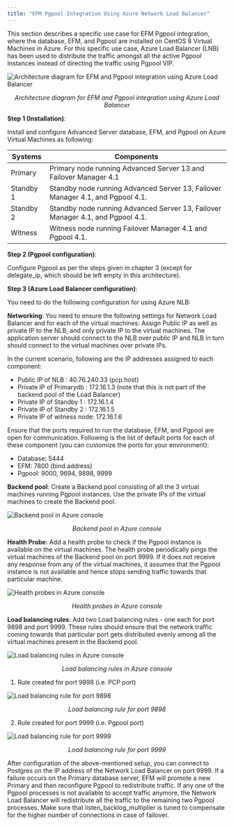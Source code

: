 ```yaml
---
title: "EFM Pgpool Integration Using Azure Network Load Balancer"
---
```


<div id="appendix_a" class="registered_link"></div>

This section describes a specific use case for EFM Pgpool integration, where the database, EFM, and Pgpool are installed on CentOS 8 Virtual Machines in Azure. For this specific use case, Azure Load Balancer (LNB) has been used to distribute the traffic amongst all the active Pgpool Instances instead of directing the traffic using Pgpool VIP.

![Architecture diagram for EFM and Pgpool integration using Azure Load Balancer](images/EFM_PgPool_Azure.png)
 <p align = "center"> <i> Architecture diagram for EFM and Pgpool integration using Azure Load Balancer </i> </p>

**Step 1 (Installation)**:

Install and configure Advanced Server database, EFM, and Pgpool on Azure Virtual Machines as following:

| **Systems** | **Components**                                                                 |
| ----------- | ------------------------------------------------------------------------------ |
| Primary     | Primary node running Advanced Server 13 and Failover Manager 4.1               |
| Standby 1   | Standby node running Advanced Server 13, Failover Manager 4.1, and Pgpool 4.1. |
| Standby 2   | Standby node running Advanced Server 13, Failover Manager 4.1, and Pgpool 4.1. |
| Witness     | Witness node running Failover Manager 4.1 and Pgpool 4.1.                      |

**Step 2 (Pgpool configuration)**:

Configure Pgpool as per the steps given in chapter 3 (except for delegate_ip, which should be left empty in this architecture).

**Step 3 (Azure Load Balancer configuration)**:

You need to do the following configuration for using Azure NLB:

**Networking**: You need to ensure the following settings for Network Load Balancer and for each of the virtual machines: Assign Public IP as well as private IP to the NLB, and only private IP to the virtual machines. The application server should connect to the NLB over public IP and NLB in turn should connect to the virtual machines over private IPs.

In the current scenario, following are the IP addresses assigned to each component:

-   Public IP of NLB : 40.76.240.33 (pcp.host)
-   Private IP of Primarydb : 172.16.1.3 (note that this is not part of the backend pool of the Load Balancer)
-   Private IP of Standby 1 : 172.16.1.4
-   Private IP of Standby 2 : 172.16.1.5
-   Private IP of witness node: 172.16.1.6

Ensure that the ports required to run the database, EFM, and Pgpool are open for communication. Following is the list of default ports for each of these component (you can customize the ports for your environment):

-   Database: 5444
-   EFM: 7800 (bind.address)
-   Pgpool: 9000, 9694, 9898, 9999

**Backend pool**: Create a Backend pool consisting of all the 3 virtual machines running Pgpool instances. Use the private IPs of the virtual machines to create the Backend pool.

![Backend pool in Azure console](images/backend_pools.png)
<p align = "center"> <i> Backend pool in Azure console </i> </p>

**Health Probe**: Add a health probe to check if the Pgpool instance is available on the virtual machines. The health probe periodically pings the virtual machines of the Backend pool on port 9999. If it does not receive any response from any of the virtual machines, it assumes that the Pgpool instance is not available and hence stops sending traffic towards that particular machine.

![Health probes in Azure console](images/health_probes.png)
<p align = "center"> <i> Health probes in Azure console </i> </p>

**Load balancing rules**: Add two Load balancing rules - one each for port 9898 and port 9999. These rules should ensure that the network traffic coming towards that particular port gets distributed evenly among all the virtual machines present in the Backend pool.

![Load balancing rules in Azure console](images/load_balancing_rules.png)
<p align = "center"> <i> Load balancing rules in Azure console </i> </p>

1.  Rule created for port 9898 (i.e. PCP port)

![Load balancing rule for port 9898](images/rule_port_9898.png)
<p align = "center"> <i> Load balancing rule for port 9898 </i> </p>

2.  Rule created for port 9999 (i.e. Pgpool port)

![Load balancing rule for port 9999](images/rule_port_9999.png)
<p align = "center"> <i> Load balancing rule for port 9999 </i> </p>

After configuration of the above-mentioned setup, you can connect to Postgres on the IP address of the Network Load Balancer on port 9999. If a failure occurs on the Primary database server, EFM will promote a new Primary and then reconfigure Pgpool to redistribute traffic. If any one of the Pgpool processes is not available to accept traffic anymore, the Network Load Balancer will redistribute all the traffic to the remaining two Pgpool processes. Make sure that listen_backlog_multiplier is tuned to compensate for the higher number of connections in case of failover.
